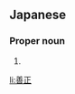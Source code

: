 ==Japanese==
{{ja-kanjitab|よし|まさ}}

===Proper noun===
{{ja-pos|proper|よしまさ}}

# {{given name|male|lang=ja|sort=よしまさ}}

[[li:善正]]